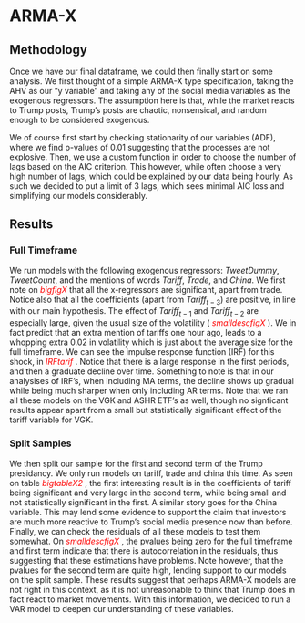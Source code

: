 # ARMA-X

## Methodology

Once we have our final dataframe, we could then finally start on some analysis.
We first thought of a simple ARMA-X type specification, taking the AHV as our
"y variable" and taking any of the social media variables as the exogenous
regressors. The assumption here is that, while the market reacts to Trump posts,
Trump's posts are chaotic, nonsensical, and random enough to be considered 
exogenous. 

We of course first start by checking stationarity of our variables (ADF), where we find
p-values of 0.01 suggesting that the processes are not explosive. Then, we use 
a custom function in order to choose the number of lags based on the AIC criterion.
This however, while often choose a very high number of lags, which could be 
explained by our data being hourly. As such we decided to put a limit of 3 lags,
which sees minimal AIC loss and simplifying our models considerably.

## Results

### Full Timeframe
We run models with the following exogenous regressors: $TweetDummy$, $TweetCount$,
and the mentions of words $Tariff$, $Trade$, and $China$. We first note on 
<span style="color:red"> *bigfigX* </span> that all the x-regressors are significant,
apart from trade. Notice also that all the coefficients (apart from $Tariff_{t-3}$)
are positive, in line with our main hypothesis. The effect of $Tariff_{t-1}$ and 
$Tariff_{t-2}$ are especially large, given the usual size of the volatility 
(<span style="color:red"> *smalldescfigX* </span>). We in fact predict that an 
extra mention of tariffs one hour ago, leads to a whopping extra 0.02 in volatility
which is just about the average size for the full timeframe. We can see the
impulse response function (IRF) for this shock, in <span style="color:red"> *IRFtarif* </span>.
Notice that there is a large response in the first periods, and then a graduate
decline over time. Something to note is that in our analysises of IRF's, when including
MA terms, the decline shows up gradual while being much sharper when only including
AR terms. 
Note that we ran all these models on the VGK and ASHR ETF's as well, though no
signficant results appear apart from a small but statistically significant effect
of the tariff variable for VGK.

### Split Samples
We then split our sample for the first and second term of the Trump presidancy.
We only run models on tariff, trade and china this time. As seen on table
<span style="color:red"> *bigtableX2* </span>, the first interesting result
is in the coefficients of tariff being significant and very large in the second
term, while being small and not statistically significant in the first. A similar
story goes for the China variable. This may lend some evidence to support the 
claim that investors are much more reactive to Trump's social media presence
now than before. 
Finally, we can check the residuals of all these models to test them somewhat. 
On <span style="color:red"> *smalldescfigX* </span>, the pvalues being zero
for the full timeframe and first term indicate that there is autocorrelation in 
the residuals, thus suggesting that these estimations have problems. Note however,
that the pvalues for the second term are quite high, lending support to our
models on the split sample. These results suggest that perhaps ARMA-X models are
not right in this context, as it is not unreasonable to think that Trump does 
in fact react to market movements. With this information, we decided to run
a VAR model to deepen our understanding of these variables.




